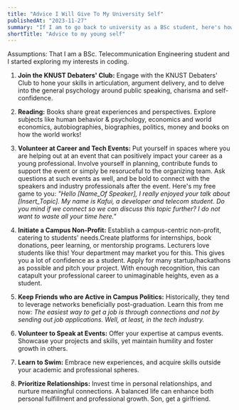 ```yaml
---
title: "Advice I Will Give To My University Self"
publishedAt: "2023-11-27"
summary: "If I am to go back to university as a BSc student, here's how I will go about it."
shortTitle: "Advice to my young self"
---
```


<Alert type="info">
  Assumptions: That I am a BSc. Telecommunication Engineering student and I
  started exploring my interests in coding.
</Alert>

1. **Join the KNUST Debaters' Club:** Engage with the KNUST Debaters' Club to hone
   your skills in articulation, argument delivery, and to delve into the general psychology around public speaking, charisma and self-confidence.

2. **Reading:** Books share great experiences and perspectives. Explore subjects like human behavior & psychology, economics and world economics, autobiographies, biographies, politics, money and books on how the world works!

3. **Volunteer at Career and Tech Events:** Put yourself in spaces where you are helping out at an event that can positively impact your career as a young professional. Involve yourself in planning, contribute funds to support the event or simply be resoruceful to the organizing team. Ask questions at such events as well, and be bold to connect with the speakers and industry professionals after the event.
   Here's my free game to you: _"Hello [Name_Of Speaker], I really enjoyed your talk about [Insert_Topic]. My name is Kafui, a developer and telecom student. Do you mind if we connect so we can discuss this topic further? I do not want to waste all your time here."_

4. **Initiate a Campus Non-Profit:** Establish a campus-centric non-profit, catering to students' needs.Create platforms for internships, book donations, peer learning, or mentorship programs. Lecturers love students like this! Your department may market you for this. This gives you a lot of confidence as a student. Apply for many startup/hackathons as possible and pitch your project. With enough recognition, this can catapult your professional career to unimaginable heights, even as a student.

5. **Keep Friends who are Active in Campus Politics:** Historically, they tend to leverage networks beneficially post-graduation. Learn this from me now: _The easiest way to get a job is through connections and not by sending out job applications. Well, at least, in the tech industry._

6. **Volunteer to Speak at Events:** Offer your expertise at campus events. Showcase your projects and skills, yet maintain humility and foster growth in others.

7. **Learn to Swim:** Embrace new experiences, and acquire skills outside your academic and professional spheres.

8. **Prioritize Relationships:** Invest time in personal relationships, and nurture meaningful connections. A balanced life can enhance both personal fulfillment and professional growth. Son, get a girlfriend.
